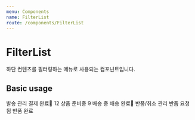 ```yaml
---
menu: Components
name: FilterList
route: /components/FilterList
---
```



# FilterList

하단 컨텐츠를 필터링하는 메뉴로 사용되는 컴포넌트입니다.

## Basic usage

<Playground>
  <FilterListContainer>
    <FilterListGroup>
      <FilterListHeading>발송 관리</FilterListHeading>
      <FilterList active>
        결제 완료
        <Badge size="sm" pill>
          12
        </Badge>
      </FilterList>
      <FilterList>
        상품 준비중
        <Badge size="sm" pill>
          9
        </Badge>
      </FilterList>
      <FilterList>배송 중</FilterList>
      <FilterList>배송 완료</FilterList>
    </FilterListGroup>
    <FilterListGroup>
      <FilterListHeading>반품/취소 관리</FilterListHeading>
      <FilterList>반품 요청됨</FilterList>
      <FilterList>반품 완료</FilterList>
      <FilterList />
      <FilterList />
    </FilterListGroup>
  </FilterListContainer>
</Playground>
